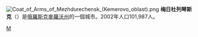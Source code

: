 [[File:Coat_of_Arms_of_Mezhdurechensk_(Kemerovo_oblast).png|right]]
'''梅日杜列琴斯克'''（{{lang|ru|Междуре́ченск}}）是[[俄羅斯|俄羅斯]][[克麥羅沃州|克麥羅沃州]]的一個城市。2002年人口101,987人。

{{克麦罗沃州行政区划}}
{{coord|53|41|N|88|3|E|display=title}}

[[Category:克麥羅沃州城市|М]]